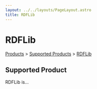 ```yaml
---
layout: ../../layouts/PageLayout.astro
title: RDFLib
---
```


# RDFLib

[Products](/products) > [Supported Products](/supported-products) > [RDFLib](./rdflib)

## Supported Product

RDFLib is...
